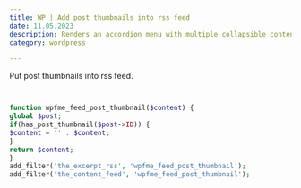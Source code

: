 ```yaml
---
title: WP | Add post thumbnails into rss feed
date: 11.05.2023
description: Renders an accordion menu with multiple collapsible content elements.
category: wordpress

---
```


Put post thumbnails into rss feed.

```php


function wpfme_feed_post_thumbnail($content) {
global $post;
if(has_post_thumbnail($post->ID)) {
$content = '' . $content;
}
return $content;
}
add_filter('the_excerpt_rss', 'wpfme_feed_post_thumbnail');
add_filter('the_content_feed', 'wpfme_feed_post_thumbnail');

```
